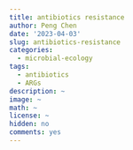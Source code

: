 ```yaml
---
title: antibiotics resistance
author: Peng Chen
date: '2023-04-03'
slug: antibiotics-resistance
categories:
  - microbial-ecology
tags:
  - antibiotics
  - ARGs
description: ~
image: ~
math: ~
license: ~
hidden: no
comments: yes
---
```

